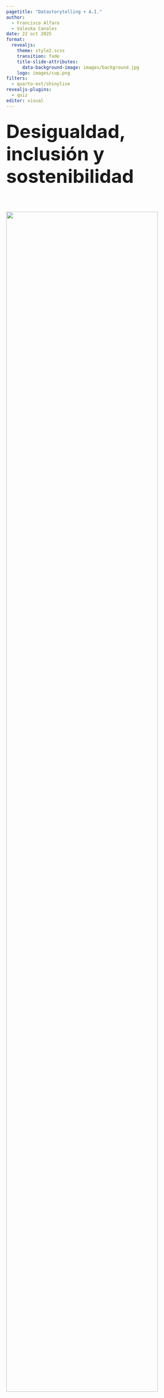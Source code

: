 ```yaml
---
pagetitle: "Datastorytelling + A.I."
author: 
  - Francisco Alfaro
  - Valeska Canales
date: 22 oct 2025
format: 
  revealjs:
    theme: style2.scss
    transition: fade
    title-slide-attributes: 
      data-background-image: images/background.jpg
    logo: images/cup.png
filters:
  - quarto-ext/shinylive
revealjs-plugins:
  - quiz
editor: visual
---
```


##  {#hello-quarto-title data-menu-title="Hola Quarto" background-image="images/portada4.svg" data-state="no-logo"}

## [Desigualdad, inclusión y sostenibilidad]{style="font-size:50px"} {background-image="images/background.jpg" background-opacity="0.25" transition="zoom"}

::: r-stack
<br><br>

![](images/inc_02.jpg){.fragment .fade-in-then-out fig-align="center" width="90%"}

![](images/horst-quarto-meteor-transparent.png){.fragment fig-align="center" width="100%"}
:::

------------------------------------------------------------------------

## Objetivos {background-image="images/background.jpg" background-opacity="0.25"}

::: columns
::: {.column width="40%"}
::: {style="text-align: center;"}
<br> <img src="images/logo-vertical.png" alt="Tachado" style="width: 100%; border-radius: 10px;"/>
:::
:::

::: {.column .incremental width="60%"}
<br><br><br>

-   **Metodología**: Quarto, Colab, GitHub.
-   **Comunidad**: Talleres y co-creación.
-   **Resultados**: logros, feedback, desafíos.
:::
:::

# <br> Comencemos! {.title-top-light background-image="images/horst_quarto_penguins_teach.png" data-state="no-logo"}

##  {background-image="images/background.jpg" background-opacity="0.25" transition="zoom"}

<br><br>

::: {style="text-align: center;"}
<img src="images/metodologia4.png" alt="Tachado" style="width: 1200px; height: 500px; border-radius: 10px;"/>
:::

##  {background-image="images/background.jpg" background-opacity="0.25" transition="zoom"}

<br><br>

::: columns
::: {.column width="50%"}
![](images/r1.png){fig-align="center" width="600px" height="400px"}\
[Repositorio Github](https://github.com/Seth-Nut/ws-usm_uchile-2025)
:::

::: {.column .fragment width="50%"}
![](images/r3.png){fig-align="center" width="600px" height="400px"}\
[Repositorio Interactivo](https://sethnut.com/ws-usm_uchile-2025/)
:::
:::

------------------------------------------------------------------------

##  {background-image="images/background.jpg" background-opacity="0.25" transition="zoom"}

<br>

<iframe src="https://sethnut.com/ws-usm_uchile-2025/" width="1200" height="600" frameborder="0" scrolling="si" style="max-width:100%; border:1px solid #CCC; border-radius:10px;" allowfullscreen>

</iframe>

##  {background-image="images/background.jpg" background-opacity="0.25" transition="zoom"}

::: {style="text-align: center;"}
<img src="images/experiencias.svg" alt="Tachado" style="width: 1300px; height: 700px; border-radius: 10px;"/>
:::

------------------------------------------------------------------------

##  {background-image="images/background.jpg" background-opacity="0.25" size="50%"}

<br>

::: r-stack
![](images/c1.png){.fragment .fade-in-then-out fig-align="center" width="100%"}

![](images/c2.png){.fragment fig-align="center" width="100%"}
:::

------------------------------------------------------------------------

## Aprendizajes {background-image="images/background.jpg" background-opacity="0.25" size="50%"}

<br><br>

::: columns
::: {.column .fragment width="50%"}
::: {.callout-note title="Fortalezas"}
-   Uso de tecnologías abiertas.\
-   Inclusión y sostenibilidad educativa.\
-   Experiencias replicables.\
-   Docencia ética y colaborativa.
:::
:::

::: {.column .fragment width="50%"}
::: {.callout-important title="Oportunidades"}
-   Ampliar formación docente.\
-   Difundir buenas prácticas.\
-   Evaluar impacto en participación.\
-   Fortalecer redes interuniversitarias.
:::
:::
:::

# Hora del "adiós" {.title-top-dark background-image="images/horst_quarto_penguins_thankyou.png" data-state="no-logo"}

------------------------------------------------------------------------

## 🎉 ¡Gracias por Participar! {background-image="images/background.jpg" background-opacity="0.25"}

::: columns
::: {.column width="50%"}
<br>

❓ ¿Preguntas?

👏 Responder [encuesta](https://forms.gle/d6QBRZKwL6wttbUz6)

🥳 Disfrutar del Evento!
:::

::: {.column width="50%" align="center"}
![](images/qr_inclusion.png){width="400"}
:::
:::

> 🔗 Nuestro Sitio Web: [sethnut.com/talks](https://sethnut.com/talks/)

##  {background-image="images/slide-final.svg" data-state="no-logo"}

```{=html}
<style>
/* Ajusta el tamaño del título y subtítulo */
.reveal .slides h1 {
  font-size: 2em; /* Tamaño más pequeño para el título */
}

.reveal .slides h2 {
  font-size: 1.5em; /* Tamaño más pequeño para el subtítulo */
}

/* Ajusta el tamaño del texto en los párrafos */
.reveal .slides p {
  font-size: 0.8em; /* Texto más pequeño */
}

/* Ajusta el tamaño de las tablas */
.reveal .slides table {
  font-size: 0.8em; /* Tamaño de fuente más pequeño en las tablas */
  width: 90%; /* Ajusta el ancho de la tabla */
  margin: 0 auto; /* Centra la tabla */
}

/* Ajusta el tamaño de los bullets */
.reveal .slides ul {
  font-size: 0.8em; /* Tamaño de fuente más pequeño en los bullets */

}

.reveal .slide-logo {
   max-height: 2.5em !important;

}

</style>
```